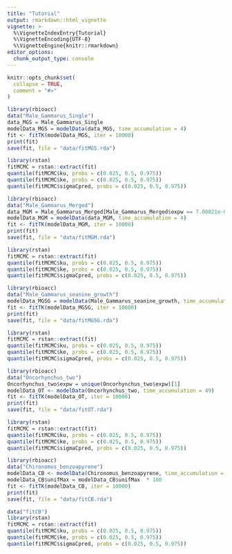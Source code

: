 ```yaml
---
title: "Tutorial"
output: rmarkdown::html_vignette
vignette: >
  %\VignetteIndexEntry{Tutorial}
  %\VignetteEncoding{UTF-8}
  %\VignetteEngine{knitr::rmarkdown}
editor_options: 
  chunk_output_type: console
---
```


```r
knitr::opts_chunk$set(
  collapse = TRUE,
  comment = "#>"
)
```

```r
library(rbioacc)
data("Male_Gammarus_Single")
data_MGS = Male_Gammarus_Single
modelData_MGS = modelData(data_MGS, time_accumulation = 4)
fit <- fitTK(modelData_MGS, iter = 10000)
print(fit)
save(fit, file = "data/fitMGS.rda")

library(rstan)
fitMCMC = rstan::extract(fit)
quantile(fitMCMC$ku, probs = c(0.025, 0.5, 0.975))
quantile(fitMCMC$ke, probs = c(0.025, 0.5, 0.975))
quantile(fitMCMC$sigmaCpred, probs = c(0.025, 0.5, 0.975))
```

```r
library(rbioacc)
data("Male_Gammarus_Merged")
data_MGM = Male_Gammarus_Merged[Male_Gammarus_Merged$expw == 7.08021e-05, ]
modelData_MGM = modelData(data_MGM, time_accumulation = 4)
fit <- fitTK(modelData_MGM, iter = 10000)
print(fit)
save(fit, file = "data/fitMGM.rda")
```

```r
library(rstan)
fitMCMC = rstan::extract(fit)
quantile(fitMCMC$ku, probs = c(0.025, 0.5, 0.975))
quantile(fitMCMC$ke, probs = c(0.025, 0.5, 0.975))
quantile(fitMCMC$sigmaCpred, probs = c(0.025, 0.5, 0.975))
```


```r
library(rbioacc)
data("Male_Gammarus_seanine_growth")
modelData_MGSG = modelData(Male_Gammarus_seanine_growth, time_accumulation = 1.417)
fit <- fitTK(modelData_MGSG, iter = 10000)
print(fit)
save(fit, file = "data/fitMGSG.rda")
```

```r
library(rstan)
fitMCMC = rstan::extract(fit)
quantile(fitMCMC$ku, probs = c(0.025, 0.5, 0.975))
quantile(fitMCMC$ke, probs = c(0.025, 0.5, 0.975))
quantile(fitMCMC$sigmaCpred, probs = c(0.025, 0.5, 0.975))
```


```r
library(rbioacc)
data("Oncorhynchus_two")
Oncorhynchus_two$expw = unique(Oncorhynchus_two$expw)[1]
modelData_OT <- modelData(Oncorhynchus_two, time_accumulation = 49)
fit <- fitTK(modelData_OT, iter = 10000)
print(fit)
save(fit, file = "data/fitOT.rda")
```

```r
library(rstan)
fitMCMC = rstan::extract(fit)
quantile(fitMCMC$ku, probs = c(0.025, 0.5, 0.975))
quantile(fitMCMC$ke, probs = c(0.025, 0.5, 0.975))
quantile(fitMCMC$sigmaCpred, probs = c(0.025, 0.5, 0.975))
```


```r
library(rbioacc)
data("Chironomus_benzoapyrene")
modelData_CB <- modelData(Chironomus_benzoapyrene, time_accumulation = 3)
modelData_CB$unifMax = modelData_CB$unifMax  * 100
fit <- fitTK(modelData_CB, iter = 10000)
print(fit)
save(fit, file = "data/fitCB.rda")
```
 
```r
data("fitCB")
library(rstan)
fitMCMC = rstan::extract(fit)
quantile(fitMCMC$ku, probs = c(0.025, 0.5, 0.975))
quantile(fitMCMC$ke, probs = c(0.025, 0.5, 0.975))
quantile(fitMCMC$sigmaCpred, probs = c(0.025, 0.5, 0.975))
```

